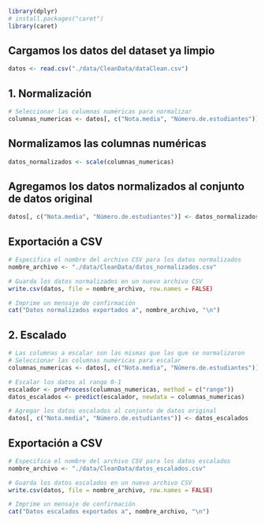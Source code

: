 ```r
library(dplyr)
# install.packages("caret")
library(caret)
```

## Cargamos los datos del dataset ya limpio

```r
datos <- read.csv("./data/CleanData/dataClean.csv")
```

## 1. Normalización

```r
# Seleccionar las columnas numéricas para normalizar
columnas_numericas <- datos[, c("Nota.media", "Número.de.estudiantes")]
```

## Normalizamos las columnas numéricas
```r
datos_normalizados <- scale(columnas_numericas)
```

## Agregamos los datos normalizados al conjunto de datos original

```r
datos[, c("Nota.media", "Número.de.estudiantes")] <- datos_normalizados
```

## Exportación a CSV

```r
# Especifica el nombre del archivo CSV para los datos normalizados
nombre_archivo <- "./data/CleanData/datos_normalizados.csv"

# Guarda los datos normalizados en un nuevo archivo CSV
write.csv(datos, file = nombre_archivo, row.names = FALSE)

# Imprime un mensaje de confirmación
cat("Datos normalizados exportados a", nombre_archivo, "\n")

```

## 2. Escalado

```r
# Las columnas a escalar son las mismas que las que se normalizaron
# Seleccionar las columnas numéricas para escalar
columnas_numericas <- datos[, c("Nota.media", "Número.de.estudiantes")]

# Escalar los datos al rango 0-1
escalador <- preProcess(columnas_numericas, method = c("range"))
datos_escalados <- predict(escalador, newdata = columnas_numericas)

# Agregar los datos escalados al conjunto de datos original
datos[, c("Nota.media", "Número.de.estudiantes")] <- datos_escalados
```

## Exportación a CSV

```r
# Especifica el nombre del archivo CSV para los datos escalados
nombre_archivo <- "./data/CleanData/datos_escalados.csv"

# Guarda los datos escalados en un nuevo archivo CSV
write.csv(datos, file = nombre_archivo, row.names = FALSE)

# Imprime un mensaje de confirmación
cat("Datos escalados exportados a", nombre_archivo, "\n")
```
